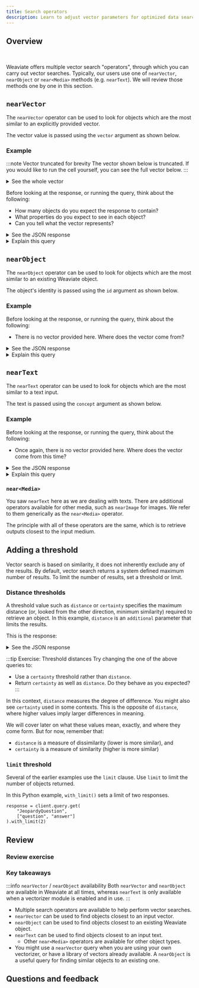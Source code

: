 ```yaml
---
title: Search operators
description: Learn to adjust vector parameters for optimized data search in Weaviate.
---
```


## <i class="fa-solid fa-square-chevron-right"></i> Overview


<ReactPlayer className="react-player" url='https://youtu.be/VgCSvgx9GWc' controls='true' />
<br/>

Weaviate offers multiple vector search "operators", through which you can carry out vector searches. Typically, our users use one of `nearVector`, `nearObject` or `near<Media>` methods (e.g. `nearText`). We will review those methods one by one in this section.

## <i class="fa-solid fa-square-chevron-right"></i> `nearVector`

The `nearVector` operator can be used to look for objects which are the most similar to an explicitly provided vector.

The vector value is passed using the `vector` argument as shown below.

### <i class="fa-solid fa-code"></i> Example

:::note Vector truncated for brevity
The vector shown below is truncated. If you would like to run the cell yourself, you can see the full vector below.
:::

<details>
  <summary>See the whole vector</summary>

[0.023932384327054024, -0.014095712453126907, 0.013304559513926506, -0.01155742909759283, -0.01147831417620182, 0.015321999788284302, -0.025013625621795654, -0.04198386147618294, 0.0006061387248337269, -0.008940030820667744, 0.013475975953042507, 0.0021558923181146383, 0.008148877881467342, -0.0022696207743138075, 0.014623147435486317, 0.0010969009017571807, 0.032199934124946594, -0.016746075823903084, 0.007700557820498943, 0.014293501153588295, -0.004793069791048765, 0.009223527275025845, 0.01840749755501747, -0.007628035265952349, -0.0017108687898144126, -0.001233704504556954, 0.01867121458053589, -0.030696744099259377, 0.012150794267654419, -0.003728309413418174, 0.030512141063809395, -0.004667803645133972, -0.005402917042374611, -0.013779250904917717, -0.013344116508960724, -0.026727791875600815, 0.020596355199813843, -0.008043390698730946, -0.0035865609534084797, -0.007120378781110048, 0.0073379455134272575, 0.031145064160227776, -0.009137819521129131, -0.00028988346457481384, -0.009823485277593136, 0.007482990622520447, 0.0011644785990938544, -0.012856239452958107, 0.001305402722209692, 0.007911532185971737, 0.011432163417339325, 0.033914100378751755, -0.0353645458817482, -0.013845180161297321, -0.009896007366478443, -0.009717998094856739, -0.022824769839644432, 0.008280736394226551, 0.029299039393663406, -0.02130839228630066, 0.008485117927193642, 0.004756808280944824, -0.021071046590805054, 0.03462613746523857, -0.021756712347269058, 0.0076082563027739525, 0.0020471089519560337, -0.013205665163695812, 0.00041803380008786917, 0.0013144679833203554, 0.019475553184747696, 0.0022762136068195105, -0.001709220465272665, -0.0005315560265444219, 0.0039063189178705215, -0.027110181748867035, 0.008676312863826752, -0.009843263775110245, -0.02209954522550106, 0.012394732795655727, 0.016772447153925896, -0.016179082915186882, -0.012078272178769112, 0.018684400245547295, 0.02439389005303383, 0.021321577951312065, -0.012282652780413628, 0.013726507313549519, -0.030169308185577393, -0.007898345589637756, 0.0166669599711895, 0.0005167219205759466, -0.0011076144874095917, 0.028085937723517418, -0.004760105162858963, 0.0016292810905724764, -0.0074698044918477535, 0.02565973438322544, 0.0024525749031454325, -0.036393046379089355, -0.01155742909759283, 0.013937481679022312, -0.025527875870466232, -0.023549992591142654, -0.014201199635863304, -0.005650152452290058, 0.011267339810729027, 0.022152289748191833, 0.025686105713248253, -0.01213101577013731, 0.011418977752327919, 0.021743526682257652, -6.031512748450041e-05, -0.010172910988330841, -0.010120167396962643, -0.026450887322425842, 0.020042547956109047, 0.006981926970183849, -0.012295839376747608, -0.04338156431913376, 0.023958755657076836, 0.014675891026854515, 0.022442378103733063, -0.00022127565171103925, 0.012427697889506817, 0.03164612874388695, -0.020464494824409485, -0.01867121458053589, 0.0167856328189373, -0.02187538519501686, 0.009632290340960026, 0.022297333925962448, 0.007318167015910149, -0.0076148491352796555, -0.01660103164613247, 0.018499799072742462, -0.004489794373512268, 0.007779672741889954, -0.0037349022459238768, -0.022112730890512466, 0.0036524904426187277, 0.012691415846347809, -0.015638461336493492, 0.0141352703794837, -0.017220767214894295, 0.035944726318120956, 0.01574394851922989, 0.005607298109680414, 0.009625696577131748, -0.021611668169498444, 0.013581463135778904, -0.004196408204734325, 0.013541905209422112, -0.007113785482943058, 0.0005550433997996151, 0.012889203615486622, -0.010060830973088741, 0.02295662835240364, -0.0015551104443147779, -0.007786266040056944, -0.003810721216723323, 0.003098683198913932, -0.0011685991194099188, -0.01275075227022171, 0.02200724370777607, 0.03061762824654579, 0.0014512715861201286, -0.004245855379849672, -0.01964697055518627, -0.01104977261275053, -0.018104221671819687, 0.006741284392774105, -0.038871992379426956, 0.011122294701635838, -0.017181210219860077, 0.0328855998814106, 7.489171548513696e-05, 0.004971079062670469, -0.031303294003009796, -0.023906011134386063, -0.005834754556417465, 0.003945876378566027, 0.0012196945026516914, 0.009137819521129131, -0.01106955111026764, -0.028666116297245026, 0.008768614381551743, -0.0029849549755454063, 0.010153132490813732, -0.015308814123272896, -0.0037085304502397776, -0.002592674922198057, -0.010252026841044426, 0.0013853422133252025, -0.6903074979782104, -0.03264825418591499, 0.00757529167458415, -0.021769898012280464, 0.005010636989027262, 0.013528719544410706, 0.006810510065406561, 0.008940030820667744, -0.009856450371444225, -0.00023652183881495148, -0.02009529061615467, 0.023906011134386063, -0.023958755657076836, -0.005762232467532158, -0.011689288541674614, -0.014504474587738514, 0.007080820854753256, -0.018051479011774063, 0.014385801739990711, 0.012856239452958107, -0.02067546918988228, 0.02763761766254902, 0.005946834571659565, 0.020345821976661682, 0.015335185453295708, 0.00432497076690197, 0.03797535225749016, -0.013284780085086823, -0.012803495861589909, -0.00042730511631816626, -0.007094006985425949, 0.015651647001504898, -0.012645265087485313, -0.001946566510014236, 0.05511700361967087, -0.005521589890122414, -0.003125054994598031, 0.019225021824240685, 0.009071889333426952, 0.023009371012449265, -0.008300515823066235, -0.0010746497428044677, 0.021954501047730446, 0.010100388899445534, -0.016970235854387283, 0.008485117927193642, 0.04230032488703728, -0.019541483372449875, -0.009038925170898438, -0.030643999576568604, 0.0005055963410995901, 0.03618207201361656, -0.004559020046144724, 0.014807750470936298, 0.009329014457762241, 0.019000861793756485, 0.020279893651604652, 0.019501926377415657, 0.0006320984102785587, 0.0028465031646192074, -0.000699264055583626, 0.028797974810004234, -0.02056998200714588, 0.001127393334172666, -0.014794564805924892, 0.020464494824409485, -0.0181305930018425, 0.020016174763441086, -0.016653774306178093, -0.01939643919467926, 0.029773730784654617, 0.021071046590805054, -0.013845180161297321, 0.030643999576568604, 0.014952794648706913, 0.026543188840150833, 0.025198228657245636, -0.007535734213888645, -0.017827318981289864, 0.022086359560489655, 0.0005212545511312783, -0.0073313526809215546, -0.04918335750699043, -0.024090614169836044, 0.03494259715080261, -0.004084328189492226, -0.028507886454463005, 0.009137819521129131, 0.022152289748191833, 0.009203748777508736, 0.0019432699773460627, 0.027558501809835434, -0.023760966956615448, -0.02416973002254963, 0.00514249550178647, -0.03014293685555458, -0.018486613407731056, -0.007304980885237455, 0.005656745284795761, -0.008827950805425644, 0.008623569272458553, -0.016587844118475914, 0.028929835185408592, 0.01545385830104351, -0.004028288181871176, -0.012849646620452404, 0.004885370843112469, 0.017576785758137703, 0.012988097965717316, -0.021638039499521255, -0.009553174488246441, -0.008227992802858353, -0.00912463292479515, 0.020583167672157288, -0.0167856328189373, -0.02674097754061222, 0.007858788594603539, -0.014174827374517918, 0.017352625727653503, -0.017154838889837265, 0.04003234952688217, -0.007852194830775261, 0.01170247420668602, 0.004951300099492073, -0.005396323744207621, -0.005828161723911762, 0.007970868609845638, -0.03336029127240181, -0.016930678859353065, -0.0029025431722402573, -0.0031563714146614075, 0.019739272072911263, 0.009797113947570324, -0.0014908292796462774, 0.004908446222543716, 0.008274143561720848, 0.014504474587738514, -0.019409624859690666, -0.022982999682426453, -0.021980872377753258, -0.03172524273395538, -0.0033986622001975775, -0.0009329014574177563, -0.0034052550327032804, -0.008544454351067543, -0.006929183378815651, 0.0042656343430280685, 0.0009007608750835061, -0.006569867953658104, -0.029562756419181824, -0.0016894417349249125, 0.006151216104626656, -0.0074698044918477535, 0.013528719544410706, 0.011966192163527012, -0.018776701763272285, -0.003073959844186902, -0.027743104845285416, -0.02500043995678425, -0.017339440062642097, 0.023892825469374657, 0.0060753971338272095, -0.008775207214057446, -0.0004223604337312281, -0.007219272665679455, -0.010252026841044426, -0.016640588641166687, 0.015124212019145489, -0.007713743485510349, -0.010014680214226246, 0.0026569559704512358, -0.007041263394057751, -0.014913237653672695, 0.018565727397799492, -0.017405370250344276, -0.0010021273046731949, 0.0036030435003340244, 0.00573915708810091, -0.0007532437448389828, -3.229512003599666e-05, -0.010898134671151638, -0.007839009165763855, 0.001443030429072678, 0.004476608242839575, 0.015137397684156895, 0.01714165136218071, 0.03380861133337021, 0.016113152727484703, -0.009447687305510044, 0.022020429372787476, -0.005152385216206312, 0.03586561232805252, 0.006688540801405907, -0.002876171376556158, -0.012816681526601315, -0.0023124748840928078, -0.001210629241541028, -0.020978745073080063, 0.0031217585783451796, 0.018750330433249474, 0.009487245231866837, -0.022152289748191833, 0.007806044537574053, -0.02025352045893669, 0.004793069791048765, -0.016139524057507515, -0.019950246438384056, -0.029773730784654617, 0.01933050900697708, -0.012955132871866226, 0.008115912787616253, 0.0029651762451976538, 0.002904191380366683, 0.012928761541843414, 0.034837111830711365, 0.019198650494217873, -0.017919618636369705, 0.010977250523865223, -0.02038538083434105, -0.005564444232732058, -0.023892825469374657, 0.01181455422192812, 0.01020587608218193, -0.007812637835741043, -0.008181842043995857, 0.02079414203763008, -0.01039707101881504, -0.011564021930098534, 0.002449278486892581, -0.038212697952985764, 0.0007363493205048144, 0.003395365783944726, -0.00129963387735188, 0.027083810418844223, 0.029615500941872597, 0.024631235748529434, -0.008794985711574554, -0.006915997248142958, 0.029167180880904198, 0.007529140915721655, -0.0042854128405451775, 0.005640262737870216, 0.029905589297413826, -0.006101768929511309, -0.004753511864691973, 0.011267339810729027, 0.01545385830104351, -0.004868888296186924, -0.012388139963150024, 0.0011809609131887555, -0.04034881293773651, -0.010627823881804943, -0.026503631845116615, 0.00977733451873064, 0.012394732795655727, -0.0054820324294269085, -0.01822289451956749, 0.006319336127489805, 0.02391919679939747, 0.024723537266254425, 0.005158978048712015, -0.0021575407590717077, 0.007456618826836348, 0.0139111103489995, 0.007502769120037556, -0.008834543637931347, -0.0024707054253667593, 0.01596810854971409, 0.002129520522430539, 0.015823064371943474, 0.00874224305152893, -0.032991088926792145, 0.011155259795486927, -0.012183759361505508, 0.020279893651604652, 0.004845813382416964, -0.0030442913994193077, -0.0077335224486887455, 0.01327818725258112, 0.006016060709953308, 0.0021047971677035093, -0.03892473503947258, 0.007212679833173752, 0.014517661184072495, -0.014082526788115501, -0.027690360322594643, 0.0006259175133891404, 0.02604212611913681, -0.0019498629262670875, 0.0015748892910778522, -0.02111060358583927, 0.001626808661967516, 0.0029388044495135546, -0.020055733621120453, -0.008794985711574554, -0.017102094367146492, 0.008485117927193642, -0.012295839376747608, 0.017985548824071884, 0.011735438369214535, -0.0017636122647672892, 0.020055733621120453, -0.0020108476746827364, -0.0040579563938081264, 0.03449427708983421, 0.020055733621120453, -0.013416639529168606, -0.016930678859353065, 0.006180884316563606, -0.009427908807992935, 0.0046381354331970215, 0.0022531382273882627, -0.013977039605379105, -0.013113363645970821, 0.0014776433818042278, -0.004338156431913376, -0.02455211989581585, -0.02500043995678425, 0.021928129717707634, -0.005890794564038515, -0.00726542342454195, -0.014174827374517918, -0.02203361690044403, -0.018842631950974464, 0.06730076670646667, -0.010416850447654724, -0.008636755868792534, 0.021044675260782242, 0.008320294320583344, -0.004657914396375418, -0.012869425117969513, -0.013871552422642708, -0.008590605109930038, -0.004275523591786623, 0.006902811583131552, 0.003566782223060727, -0.0010655844816938043, 0.005353469867259264, 0.0153747433796525, 0.019185464829206467, 0.010172910988330841, -0.011155259795486927, 0.018869003280997276, -0.014069341123104095, 0.005894090980291367, -0.027584875002503395, 0.01314632873982191, 0.018644843250513077, 0.016047224402427673, -0.029272668063640594, 0.01675926148891449, -0.000627565779723227, -0.005386434495449066, -0.03278011456131935, -0.0004099986399523914, 0.008715870790183544, -0.008214807137846947, -0.007759894244372845, 0.002576192608103156, -0.007581884507089853, 0.001857561757788062, 0.008300515823066235, 0.005468846298754215, -0.027004694566130638, 0.014412174001336098, 0.014623147435486317, -0.0011933227069675922, -0.02038538083434105, 0.0038634645752608776, -0.006042432505637407, -0.019792014732956886, 0.021980872377753258, -0.010489372536540031, -0.0018839335534721613, 0.026991508901119232, 0.009783927351236343, 0.001620215829461813, -0.03183072805404663, 0.006981926970183849, 0.0184734258800745, 0.016099967062473297, -0.0034085516817867756, -0.01962059922516346, -0.03262188285589218, -0.01043003611266613, -0.024130171164870262, 0.02410379983484745, 0.016179082915186882, -0.02067546918988228, -0.03557552024722099, -0.0009081779280677438, -0.008373037911951542, -0.0137396939098835, 0.008986181579530239, -0.008669720031321049, -0.030327538028359413, -0.004924928303807974, -0.019449181854724884, 0.007792858872562647, 0.005449067335575819, 0.02101830206811428, -0.02079414203763008, 0.019805200397968292, 0.0044172718189656734, -0.0031992257572710514, -0.0012485386105254292, 0.004555723629891872, -0.009164190851151943, -0.0008335952297784388, 0.021638039499521255, 0.0077401152811944485, 0.0009032331872731447, -0.0077401152811944485, 0.0019877722952514887, 0.014280314557254314, -0.005017229821532965, 0.007515955250710249, -0.0070148915983736515, 0.015361557714641094, 0.02041175216436386, 0.01213101577013731, -0.0013721563154831529, 0.0015946681378409266, 0.02387963980436325, 0.0044172718189656734, -0.015664832666516304, -0.002815186744555831, -0.0028184831608086824, 0.003744791727513075, 0.01179477572441101, -0.01685156300663948, 0.008946623653173447, -0.010799241252243519, -0.017497671768069267, 0.009216934442520142, -0.02919355221092701, 0.003922800999134779, -0.01774820312857628, 0.0009922379394993186, 0.008234585635364056, 0.0011100867995992303, 0.01084539107978344, -0.010528930462896824, -0.03185710310935974, -0.007311573717743158, -0.02969461679458618, 0.0046315426006913185, 0.03750066086649895, 0.006006170995533466, -0.008267550729215145, -0.009058703668415546, -0.0047699944116175175, 0.0002550644858274609, 0.0018460240680724382, -0.002813538536429405, 0.012335396371781826, -0.009520210325717926, 0.0054523637518286705, -0.03122417815029621, -0.007107192650437355, -0.007080820854753256, -0.0042788200080394745, -0.0025069667026400566, -0.007186308037489653, -0.02092600241303444, 0.0075950706377625465, 0.01189366914331913, -0.015585717745125294, -0.006797324400395155, -0.019515112042427063, -0.0021839123219251633, 0.0021377617958933115, -0.025580618530511856, 0.03014293685555458, 0.00684347515925765, 0.0008265902288258076, -0.019515112042427063, -0.028481515124440193, -0.03541729226708412, -0.0385291613638401, -0.027400271967053413, -0.026622304692864418, 0.033281177282333374, 0.02610805444419384, 0.022152289748191833, -0.017959177494049072, 0.03349215164780617, -0.0019729381892830133, 0.005725970957428217, 0.003622822230681777, 0.022666538134217262, -0.008794985711574554, -0.024288402870297432, 0.010819019749760628, 0.005656745284795761, 0.001946566510014236, 0.010759683325886726, 0.003340973984450102, 0.0007503593224100769, 0.029905589297413826, -0.016482356935739517, 0.002592674922198057, 0.0033063609153032303, -0.027769476175308228, -0.011517872102558613, 0.0021328171715140343, -0.007542327046394348, -0.0033162503968924284, -0.012249688617885113, -0.01758997142314911, 0.03354489430785179, 0.025738850235939026, -0.005623780656605959, -0.0001497834309702739, 0.0182492658495903, -0.011735438369214535, 0.041772887110710144, -0.012506812810897827, 0.02153255231678486, -0.008834543637931347, -0.0038239071145653725, -0.002765739569440484, 0.011616765521466732, -0.0022383041214197874, 0.015823064371943474, 0.002080073580145836, 0.0016836728900671005, 0.02219184674322605, 0.0013350709341466427, 0.0074698044918477535, 0.0013152922037988901, 0.011854112148284912, 0.004334860015660524, -0.022125916555523872, -0.006457787938416004, -0.021888570860028267, -0.00907848309725523, -0.03889836370944977, -0.01592855155467987, -0.011715659871697426, 0.009731183759868145, 0.038397300988435745, -0.03934668377041817, -0.011339861899614334, 0.011821147054433823, -0.011102516204118729, 0.021123789250850677, 0.0019317322876304388, 0.02385326847434044, 0.032068073749542236, -0.011801368556916714, -0.014267128892242908, -0.02254786528646946, -0.017022978514432907, -0.005297429859638214, 0.014346243813633919, 0.013581463135778904, -0.0009889415232464671, -0.024209287017583847, -0.0007462387438863516, 0.0018921747105196118, -0.02705743908882141, -0.022244589403271675, 0.0153747433796525, 0.004483201541006565, 0.025910265743732452, -0.0155989034101367, -0.008373037911951542, -0.008168656378984451, 0.021123789250850677, 0.016231825575232506, -0.00213446537964046, -0.01660103164613247, -0.017128465697169304, -0.01694386452436447, 0.014952794648706913, 0.0010252026841044426, 0.010997029021382332, 0.008623569272458553, -0.006438008975237608, 0.0176822729408741, 0.004687582608312368, 0.009487245231866837, 0.0012749104062095284, -0.012572742998600006, 0.03132966533303261, 0.006352300755679607, 0.03148789703845978, 0.007957682013511658, 0.0002802000963129103, 0.01022565457969904, -0.00923671294003725, 0.0007136861095204949, 0.02903532236814499, -0.015387929044663906, -0.010680567473173141, 0.010515743866562843, 0.0028943021316081285, 0.0184734258800745, -0.005538072437047958, -0.0017174617387354374, 0.015229698270559311, -0.00958613958209753, 0.0035634858068078756, 0.01669333130121231, 0.0015963163459673524, -0.0008438967051915824, -0.019225021824240685, -0.004601874388754368, 0.009467466734349728, -0.025105927139520645, -0.010278398171067238, 0.01583625003695488, -0.026701420545578003, -0.020490868017077446, -0.010074017569422722, 0.0018114111153408885, 0.008584012277424335, -0.02572566457092762, 0.00958613958209753, -0.0032272457610815763, 0.025606991723179817, -0.03539091721177101, 0.016271384432911873, 0.018077850341796875, 0.022297333925962448, -0.020016174763441086, 0.004430457949638367, 0.0136869503185153, -0.011768403463065624, 0.015783505514264107, -0.011867297813296318, -0.0135155338793993, -0.0057028960436582565, -0.012566149234771729, 0.010884949006140232, -0.008748835884034634, -0.005126013420522213, -0.02086007222533226, 0.029404526576399803, -0.0021641335915774107, -0.028217796236276627, -0.012170572765171528, 0.0013952315784990788, 0.007667592726647854, 0.014860494062304497, 0.02108423225581646, -0.039610400795936584, 0.016337312757968903, -0.022442378103733063, 0.011959598399698734, 0.003134944476187229, -0.022112730890512466, 0.01984475925564766, -0.014623147435486317, 0.0172339528799057, 0.0005542192957364023, -0.02216547541320324, -0.0029503421392291784, -0.003777756355702877, -0.014161641709506512, 0.006381968967616558, -0.016904305666685104, 0.006606128998100758, 0.0135155338793993, 0.02887709066271782, 0.025606991723179817, 0.009401536546647549, 0.005946834571659565, 0.0014356133760884404, -9.935771231539547e-05, 0.0010936044855043292, -0.012684823013842106, -0.0027574985288083553, 0.020332636311650276, 0.021967686712741852, 0.014398987405002117, -0.020965559408068657, -0.010469594039022923, 0.001205684500746429, -0.018658028915524483, -0.02998470515012741, 0.0014298445312306285, -0.00483262725174427, 0.010245434008538723, 0.009197155945003033, -0.005307319108396769, 0.02536964602768421, -0.0022926959209144115, 0.01035092119127512, 0.0026800313498824835, -0.009012552909553051, 0.04053341597318649, -0.0031547232065349817, -0.006902811583131552, -0.003113517304882407, -0.031145064160227776, -0.012473848648369312, 0.010522337630391121, 0.002930563176050782, 0.011623358353972435, -0.0023306054063141346, 0.013126550242304802, 0.02718929760158062, -6.428119377233088e-05, -0.015190141275525093, -0.006711616180837154, 0.01685156300663948, 0.008438967168331146, -0.030670370906591415, -0.0014825881225988269, 0.002033923054113984, -0.007278609089553356, 0.0038964294362813234, -0.005923759192228317, 0.019805200397968292, 0.0051227170042693615, 0.004282116424292326, 0.015427486971020699, -0.034230560064315796, 0.017471298575401306, -0.040849875658750534, 0.0021542441099882126, 0.002892653690651059, 0.015321999788284302, -0.0010029515251517296, 0.010080610401928425, -0.00695555517449975, 0.01894811913371086, 0.0034645916894078255, 0.011412384919822216, -0.005719378124922514, -0.004397492855787277, 0.002235007705166936, -0.0046249497681856155, -0.011412384919822216, -0.008656534366309643, -0.00885432306677103, 0.008715870790183544, -0.014029783196747303, 0.012632079422473907, -0.007707150653004646, 0.01650873012840748, 0.023365391418337822, -0.006589646451175213, -0.022982999682426453, -0.0005290837143547833, -0.008709277957677841, -0.015704389661550522, -0.0062962607480585575, 0.0015468692872673273, -0.005379841662943363, 0.00585123710334301, -0.001642466988414526, -0.0037744599394500256, -0.010548708960413933, -0.00768737168982625, 0.008808172307908535, 0.016970235854387283, 0.023826897144317627, 0.22004607319831848, -0.025303715839982033, -0.015018724836409092, 0.03336029127240181, -0.014517661184072495, 0.018895374611020088, 0.02387963980436325, -0.004390900023281574, 0.006002874579280615, 0.014794564805924892, -0.017695458605885506, 0.027110181748867035, 0.004262337926775217, -0.00915759801864624, -0.005735860671848059, 0.0004409030661918223, -0.01917227916419506, -0.013950667344033718, 0.0026338808238506317, -0.01136623416095972, 0.007792858872562647, -0.0023685148917138577, -0.011972784996032715, -0.013192479498684406, 0.009711405262351036, -0.012730972841382027, -0.0030822008848190308, 0.0018278934294357896, 0.019027233123779297, 0.01020587608218193, 0.011155259795486927, -0.014201199635863304, -0.009902600198984146, -0.000843484653159976, 0.017563600093126297, 0.011623358353972435, 0.021387508139014244, -0.012440883554518223, 0.0011603579623624682, 0.009197155945003033, -0.022745653986930847, 0.006935776211321354, -0.009137819521129131, -0.0063094464130699635, -0.004460126161575317, -0.0011661268072202802, -0.01901404745876789, 0.010667381808161736, 0.011939819902181625, 0.009737776592373848, -0.034520652145147324, -0.014504474587738514, 0.010515743866562843, 0.04034881293773651, -0.029483642429113388, -0.0035371140111237764, 0.018750330433249474, 0.008234585635364056, -0.013752879574894905, 0.007370910607278347, 0.0017322958447039127, 0.016640588641166687, -0.016205454245209694, -0.0019531594589352608, 0.002096555894240737, 0.020266707986593246, -0.018842631950974464, -0.017669087275862694, 0.028613373637199402, 0.01806466467678547, 0.01203871425241232, 0.0010144890984520316, -0.03011656366288662, -0.0017850393196567893, -0.024538934230804443, -0.0027921113651245832, 0.011603579856455326, 0.0057984935119748116, 0.008096134290099144, 0.018262453377246857, -0.005514997057616711, -0.004799662623554468, -0.002014144090935588, -0.023760966956615448, -0.026886021718382835, -0.031303294003009796, 0.011577208526432514, -0.00917737651616335, -0.015664832666516304, 0.007819230668246746, 0.0028349654749035835, 0.006714912597090006, 0.015440672636032104, -0.004921631887555122, 0.008412595838308334, -0.0027228854596614838, 0.00585123710334301, 0.01127393264323473, -0.006378672551363707, -0.015440672636032104, -0.027611246332526207, 0.0023882936220616102, 0.0029948444571346045, -0.0015147286467254162, -0.014240757562220097, 0.0010804185876622796, -0.006546792574226856, -0.01507146842777729, 0.0015773616032674909, 0.00542269553989172, -0.005983096081763506, -0.007806044537574053, 0.008972995914518833, 0.00010152102186111733, -0.01977882906794548, 0.02140069380402565, 0.018341567367315292, -0.0009535044082440436, 0.025290530174970627, -0.0007726105395704508, -0.00203557126224041, -0.006622611545026302, 0.006935776211321354, 0.006556681822985411, -0.006658872589468956, -0.026859650388360023, -0.008096134290099144, 0.017273511737585068, -0.004041474312543869, -0.029325410723686218, -0.0063918582163751125, -0.0029025431722402573, 0.019159093499183655, -0.02378733828663826, 0.006316039711236954, 0.01930413767695427, 0.004011806100606918, -0.009355386719107628, -0.010166318155825138, -0.013416639529168606, -0.007753300946205854, 0.018170151859521866, 0.002277861814945936, 0.004948003683239222, 0.0019218429224565625, -0.01971290074288845, 0.017893247306346893, -0.002117983065545559, 0.0033508634660393, -0.02022714912891388, 0.0006386913591995835, -0.022692909464240074, -0.012302432209253311, 0.0026816795580089092, 0.03362400829792023, -0.00992237962782383, -0.01948874071240425, -0.028507886454463005, -0.0013861663173884153, 0.00684347515925765, -0.01653510145843029, 0.007542327046394348, 0.016455985605716705, -0.014372616074979305, -0.010370699688792229, 0.0004413151182234287, -0.17067810893058777, 0.013779250904917717, -0.0009724590927362442, -0.011168445460498333, 0.015308814123272896, -0.012632079422473907, -0.009408130310475826, -0.0020273299887776375, 0.006988519802689552, 0.002660252619534731, 0.006431416142731905, 0.0009312531910836697, -0.05643559247255325, -0.008748835884034634, 0.013581463135778904, 0.013344116508960724, -0.011517872102558613, 0.011768403463065624, 0.01758997142314911, -0.009282863698899746, 0.03307020291686058, -0.029615500941872597, -0.006721505429595709, -0.02079414203763008, 0.007700557820498943, -0.009526803158223629, -0.0151505833491683, 0.0028679303359240294, -0.013297966681420803, 0.0027294785249978304, -0.018552541732788086, -0.0032585621811449528, 0.04222120717167854, 0.004740326199680567, 0.03230542317032814, 0.009025739505887032, -0.008293922059237957, 0.0026849762070924044, -0.017273511737585068, 0.016034036874771118, 0.0011323379585519433, 0.020490868017077446, 0.014583590440452099, -0.0017075722571462393, -0.019963432103395462, -0.003761274041607976, -0.004628246184438467, -0.011682695709168911, 0.004687582608312368, 0.003373938612639904, 0.006368783302605152, -0.03275374323129654, -0.017220767214894295, -0.0034547022078186274, 0.037922609597444534, 0.014227570965886116, 0.024763094261288643, 0.006058914586901665, 0.007766487076878548, -0.02238963544368744, -0.028059566393494606, -0.018011920154094696, 0.001116679748520255, -0.03926756978034973, -0.0018295417539775372, -0.02423565834760666, -0.01583625003695488, 0.005432585254311562, -0.012599114328622818, 0.024116985499858856, -0.0019993099849671125, 0.0008875749772414565, 0.0007441784837283194, -0.0030162713956087828, 0.011867297813296318, 0.025422388687729836, -0.012374954298138618, 0.020504053682088852, -0.00885432306677103, -0.02500043995678425, -0.03937305510044098, 0.038871992379426956, 0.01020587608218193, -0.0008513137581758201, -0.002080073580145836, 0.0025910267140716314, -0.01583625003695488, 0.007654407061636448, -0.02194131538271904, -0.004206297919154167, 0.017181210219860077, -0.026846464723348618, 0.004921631887555122, -0.013713321648538113, 0.025870708748698235, 0.024763094261288643, 0.012236502021551132, 0.010179503820836544, 0.023576363921165466, -0.007674186024814844, -0.004203001037240028, 0.0139111103489995, 0.006550088990479708, 0.0015740651870146394, 0.031171435490250587, 0.016587844118475914, 0.014702263288199902, 3.2604162697680295e-05, 0.017985548824071884, -0.019923873245716095, 0.008293922059237957, -0.02209954522550106, -0.00284155854023993, 0.024182915687561035, -0.011148666962981224, 0.02397194132208824, -0.014095712453126907, -0.01443854533135891, 0.017537228763103485, 0.009678440168499947, 0.04754830524325371, -0.019027233123779297, -0.03043302521109581, -0.0134034538641572, -0.017260326072573662, -0.0012691415613517165, -0.09361979365348816, -0.02658274583518505, -0.006484159734100103, 0.0014405581168830395, 0.0032832857687026262, 0.005874312482774258, -0.005188646260648966, -0.00885432306677103, -0.016495544463396072, 0.014319872483611107, 0.006022653542459011, -0.02358955144882202, -0.012783716432750225, -0.020372195169329643, 0.039926864206790924, -0.0139111103489995, 0.004470015410333872, -0.013884738087654114, -0.007779672741889954, 0.018196523189544678, -0.00850489642471075, 0.002144354861229658, 0.011372826993465424, 0.008003832772374153, -0.019027233123779297, -0.006408340763300657, -0.030960461124777794, 0.028217796236276627, 0.020820515230298042, -0.007845601998269558, -0.027294784784317017, -0.002777277259156108, 0.0045425379648804665, -0.015124212019145489, -0.023985126987099648, -0.004918335471302271, 0.0015443969750776887, -0.021347949281334877, 0.028534257784485817, -0.04522759094834328, -0.012249688617885113, 0.01586262136697769, -0.0170097928494215, -0.02047768048942089, -0.005610594525933266, -0.013001283630728722, -0.0027789254672825336, 0.03014293685555458, 0.005267761647701263, -0.02734752744436264, -0.03275374323129654, -0.020082104951143265, -0.037474289536476135, 0.014148456044495106, 0.008748835884034634, 0.010443221777677536, 0.005818272475153208, 0.00779945170506835, 0.0001228965847985819, 1.5928653738228604e-05, -0.006002874579280615, 0.01020587608218193, -0.029773730784654617, 0.027822220697999, -0.007080820854753256, -0.00799723993986845, -0.03539091721177101, -0.0040579563938081264, 0.015163769014179707, -0.003744791727513075, -0.009678440168499947, 0.02302255667746067, -0.012427697889506817, 0.001398528111167252, -0.05298089236021042, -0.007001705467700958, -0.0019564558751881123, -0.006263296119868755, 0.04557042196393013, -0.008577419444918633, -0.02419610135257244, -0.00706763518974185, 0.030195679515600204, 0.00038033039891161025, 0.024314774200320244, 0.0385291613638401, 0.0186975859105587, -0.008564232848584652, 0.013647392392158508, 0.012684823013842106, -0.0033146021887660027, -0.0013803974725306034, 0.013647392392158508, -0.04330245032906532, -0.009335607290267944, 0.007839009165763855, -0.020662283524870872, -0.0015452210791409016, 0.026253100484609604, 0.020820515230298042, -0.02635858580470085, -0.0058116791769862175, -0.06608766317367554, 0.02813868224620819, 0.006896218750625849, 0.015229698270559311, 0.010258619673550129, -0.010990436188876629, 0.019673341885209084, -0.0059303524903953075, -0.0018839335534721613, 0.007944496348500252, -0.0061709946021437645, 0.01243429072201252, -0.0002400243392912671, -0.004941410850733519, 0.0034975563175976276, -0.0031481303740292788, 0.015796691179275513, 0.008458745665848255, 0.005561147350817919, 0.0002383761020610109, -0.010627823881804943, 0.021374322474002838, 0.01955466903746128, 0.002106445375829935, -0.0025646549183875322, 0.0060819899663329124, -0.01062123104929924, -0.001493301591835916, -0.01608678139746189, 0.002991548040881753, 0.014728634618222713, -0.021796269342303276, -0.024657607078552246, 0.028481515124440193, -0.028534257784485817, -0.018750330433249474, -0.014623147435486317, 0.009322421625256538, 0.005152385216206312, 0.03275374323129654, -0.007509362418204546, 0.0011076144874095917, 0.02980010211467743, 0.0032157080713659525, -0.015335185453295708, 0.01662740297615528, 0.00958613958209753, 0.022363262251019478, 0.002279510023072362, 0.011234374716877937, -0.010383885353803635, 0.026068497449159622, -0.02327308990061283, -0.004743622615933418, 0.003174502169713378, -0.006975333672016859, 0.018038293346762657, -0.0016432910924777389, -0.0019201947143301368, -0.006556681822985411, 0.02840239927172661, 0.0139111103489995, 0.017036164179444313, 0.00675776693969965, -0.0052117216400802135, -0.01860528625547886, -0.023259904235601425, -0.001598788658156991, 0.012091457843780518, -0.04541219398379326, 0.0060325427912175655, -0.014583590440452099, 0.009038925170898438, 0.0018427276518195868, -0.017603158950805664, -0.00652701361104846, 0.006922590080648661, 0.0038964294362813234, -0.029114436358213425, 0.01930413767695427, 0.03523268923163414, -0.01031795609742403, -0.036366675049066544, 0.0017339440528303385, 0.022059988230466843, 0.006006170995533466, 0.006197366397827864, 0.028771603479981422, -0.0073313526809215546, 0.010074017569422722, -0.00547873554751277, 0.003995323553681374, -0.0017388887936249375, -0.00240147951990366, -0.008880694396793842, 0.04406723380088806, -0.012790309265255928, 0.002683327766135335, 0.020833700895309448, 0.03188347443938255, -0.004288709722459316, -0.006672058254480362, 0.013304559513926506, -0.003932690713554621, -0.012315617874264717, 0.03494259715080261, -0.03125055134296417, -0.036234814673662186, -0.007239051628857851, 0.0047205472365021706, -2.2856394934933633e-05, 0.014280314557254314, 0.00726542342454195, 0.006513827946037054, -0.014280314557254314, -0.00041597351082600653, 0.005867719184607267, -0.03974226117134094, -0.02165122516453266, 0.02232370525598526, 0.0074632116593420506, 0.04622971639037132, -0.012348582036793232, -0.026028938591480255, 0.03272736817598343, 0.0184734258800745, 0.04172014445066452, 0.0034052550327032804, 0.00010394187120255083, 0.008972995914518833, 0.0014356133760884404, -0.015229698270559311, 0.002439389005303383, 0.0035041493829339743, 0.002167430007830262, 0.012684823013842106, -0.003751384560018778, 0.011755217798054218, -0.031145064160227776, 0.05263805761933327, 0.007628035265952349, -0.011175038293004036, 0.025765221565961838, -0.016165897250175476, -0.00207842537201941, 0.023233531042933464, 0.01222990918904543, -0.02795407921075821, -0.03425693139433861, 0.003929394297301769, 0.006675355136394501, 0.0353645458817482, -0.008788392879068851, -0.006975333672016859, 0.002627287758514285, -0.00023528565361630172, -0.009223527275025845, -0.013344116508960724, -0.015031910501420498, 0.027136553078889847, -0.0034876668360084295, 0.016904305666685104, 0.01662740297615528, -0.027558501809835434, -0.006975333672016859, 0.01412208378314972, 0.020359007641673088, 0.00684347515925765, -0.02347087673842907, -0.0034876668360084295, 0.00757529167458415, -0.021796269342303276, -0.026991508901119232, 0.002261379500851035, -0.0137396939098835, 0.0013045786181464791, -0.030775858089327812, 0.008452152833342552, 0.01209805067628622, 0.006411637179553509, 0.0358128659427166, -0.015242884866893291, -0.003301416290923953, -0.004516166169196367, 0.012559556402266026, -0.028323283419013023, -0.0023882936220616102, -0.0357337519526481]

</details>


<NearVectorSimple/>

Before looking at the response, or running the query, think about the following:
- How many objects do you expect the response to contain?
- What properties do you expect to see in each object?
- Can you tell what the vector represents?

<details>
  <summary><i class="fa-solid fa-radar"></i> See the JSON response</summary>

```json
{
  "data": {
    "Get": {
      "JeopardyQuestion": [
        {
          "answer": "escaping the Earth's gravity (and go off into outer space, on your way to the moon, for instance)",
          "question": "It takes approximately 24,840 MPH to achieve this"
        },
        {
          "answer": "the Milky Way",
          "question": "This is the name of our own galaxy"
        }
      ]
    }
  }
}
```

</details>

<details>
  <summary><i class="fa-solid fa-lightbulb"></i> Explain this query</summary>

- Because there was a `limit` of 2, the results contained (maximum of) two objects.
- Each object included `question` and `answer` properties, as specified in the `Get` function.
- And since the vector was provided externally, we have no way of telling what it represents. (Although we can infer from the results that it relates to something to do with space.)

</details>

## <i class="fa-solid fa-square-chevron-right"></i> `nearObject`

The `nearObject` operator can be used to look for objects which are the most similar to an existing Weaviate object.

The object's identity is passed using the `id` argument as shown below.

### <i class="fa-solid fa-code"></i> Example


<NearObjectSimple/>

Before looking at the response, or running the query, think about the following:
- There is no vector provided here. Where does the vector come from?

<details>
  <summary><i class="fa-solid fa-radar"></i> See the JSON response</summary>

```json
{
  "data": {
    "Get": {
      "JeopardyQuestion": [
        {
          "answer": "escaping the Earth's gravity (and go off into outer space, on your way to the moon, for instance)",
          "question": "It takes approximately 24,840 MPH to achieve this"
        },
        {
          "answer": "66,000",
          "question": "Of 6,000, 66,000 or 666,000 MPH, the closest to the speed of the Earth around the sun"
        }
      ]
    }
  }
}
```

</details>

<details>
  <summary><i class="fa-solid fa-lightbulb"></i> Explain this query</summary>

- When it comes to `nearObject` queries, Weaviate uses the vector of the object used as the query vector.

</details>

## <i class="fa-solid fa-square-chevron-right"></i> `nearText`

The `nearText` operator can be used to look for objects which are the most similar to a text input.

The text is passed using the `concept` argument as shown below.

### <i class="fa-solid fa-code"></i> Example


<NearTextSimple/>

Before looking at the response, or running the query, think about the following:
- Once again, there is no vector provided here. Where does the vector come from this time?

<details>
  <summary><i class="fa-solid fa-radar"></i> See the JSON response</summary>

```json
{
  "data": {
    "Get": {
      "JeopardyQuestion": [
        {
          "answer": "escaping the Earth's gravity (and go off into outer space, on your way to the moon, for instance)",
          "question": "It takes approximately 24,840 MPH to achieve this"
        },
        {
          "answer": "the Milky Way",
          "question": "This is the name of our own galaxy"
        }
      ]
    }
  }
}
```

</details>

<details>
  <summary><i class="fa-solid fa-lightbulb"></i> Explain this query</summary>

With `nearText` Weaviate converts the input text to a vector.

Accordingly, `nearText` requires some means of converting an input medium to a vector. This is called a `vectorizer` in Weaviate.

:::info How to vectorizers work?
In Weaviate, vectorizers are added as optional `modules`. You will learn more about modules and vectorizers in later units.
:::

</details>

### <i class="fa-solid fa-chalkboard"></i> `near<Media>`

You saw `nearText` here as we are dealing with texts. There are additional operators available for other media, such as `nearImage` for images. We refer to them generically as the `near<Media>` operator.

The principle with all of these operators are the same, which is to retrieve outputs closest to the input medium.

## <i class="fa-solid fa-square-chevron-right"></i> Adding a threshold

Vector search is based on similarity, it does not inherently exclude any of the results. By default, vector search returns a system defined maximum number of results. To limit the number of results, set a threshold or limit.

### <i class="fa-solid fa-code"></i> Distance thresholds

A threshold value such as `distance` or `certainty` specifies the maximum distance (or, looked from the other direction, minimum similarity) required to retrieve an object. In this example, `distance` is an `additional` parameter that limits the results.


<GetWithAdditional/>

This is the response:

<details>
  <summary><i class="fa-solid fa-radar"></i> See the JSON response</summary>

```json
{
  "data": {
    "Get": {
      "JeopardyQuestion": [
        {
          "_additional": {
            "distance": 0.1791926,
            "id": "b1645a32-0c22-5814-8f35-58f142eadf7e"
          },
          "answer": "escaping the Earth's gravity (and go off into outer space, on your way to the moon, for instance)",
          "question": "It takes approximately 24,840 MPH to achieve this"
        },
        {
          "_additional": {
            "distance": 0.18123823,
            "id": "ef263438-b152-5540-97f7-99f4076bd124"
          },
          "answer": "the Milky Way",
          "question": "This is the name of our own galaxy"
        }
      ]
    }
  }
}
```

</details>

:::tip Exercise: Threshold distances
Try changing the one of the above queries to:
- Use a `certainty` threshold rather than `distance`.
- Return `certainty` as well as `distance`.
Do they behave as you expected?
:::

In this context, `distance` measures the degree of difference. You might also see `certainty` used in some contexts. This is the opposite of `distance`, where higher values imply larger differences in meaning.

We will cover later on what these values mean, exactly, and where they come form. But for now, remember that:

- `distance` is a measure of dissimilarity (lower is more similar), and
- `certainty` is a measure of similarity (higher is more similar)

### <i class="fa-solid fa-code"></i> `limit` threshold

Several of the earlier examples use the `limit` clause. Use `limit` to limit the number of objects returned.

In this Python example, `with_limit()` sets a limit of two responses.

```
response = client.query.get(
    "JeopardyQuestion",
    ["question", "answer"]
).with_limit(2)
```


## <i class="fa-solid fa-square-chevron-right"></i> Review

### <i class="fa-solid fa-pen-to-square"></i> Review exercise

<Quiz questions={nearVectorFunction} />

### <i class="fa-solid fa-lightbulb-on"></i> Key takeaways

:::info `nearVector` / `nearObject` availability
Both `nearVector` and `nearObject` are available in Weaviate at all times, whereas `nearText` is only available when a vectorizer module is enabled and in use.
:::

- Multiple search operators are available to help perform vector searches.
- `nearVector` can be used to find objects closest to an input vector.
- `nearObject` can be used to find objects closest to an existing Weaviate object.
- `nearText` can be used to find objects closest to an input text.
    - Other `near<Media>` operators are available for other object types.
- You might use a `nearVector` query when you are using your own vectorizer, or have a library of vectors already available. A `nearObject` is a useful query for finding similar objects to an existing one.


## Questions and feedback


<DocsFeedback/>
